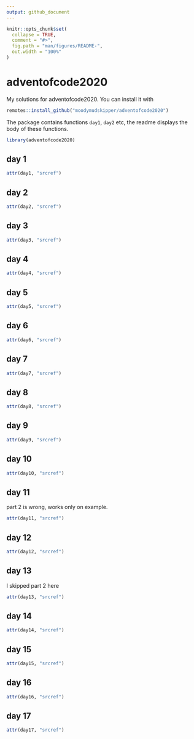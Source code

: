 ```yaml
---
output: github_document
---
```


<!-- README.md is generated from README.Rmd. Please edit that file -->

```r
knitr::opts_chunk$set(
  collapse = TRUE,
  comment = "#>",
  fig.path = "man/figures/README-",
  out.width = "100%"
)
```

# adventofcode2020

My solutions for adventofcode2020. You can install it with

```r
remotes::install_github("moodymudskipper/adventofcode2020")
```

The package contains functions `day1`, `day2` etc, the readme displays the
body of these functions.

```r
library(adventofcode2020)
```


## day 1

```r
attr(day1, "srcref")
```

## day 2

```r
attr(day2, "srcref")
```

## day 3

```r
attr(day3, "srcref")
```

## day 4

```r
attr(day4, "srcref")
```

## day 5

```r
attr(day5, "srcref")
```

## day 6

```r
attr(day6, "srcref")
```

## day 7

```r
attr(day7, "srcref")
```

## day 8

```r
attr(day8, "srcref")
```

## day 9

```r
attr(day9, "srcref")
```

## day 10

```r
attr(day10, "srcref")
```

## day 11

part 2 is wrong, works only on example.

```r
attr(day11, "srcref")
```

## day 12

```r
attr(day12, "srcref")
```

## day 13

I skipped part 2 here

```r
attr(day13, "srcref")
```

## day 14

```r
attr(day14, "srcref")
```

## day 15

```r
attr(day15, "srcref")
```

## day 16

```r
attr(day16, "srcref")
```

## day 17

```r
attr(day17, "srcref")
```
